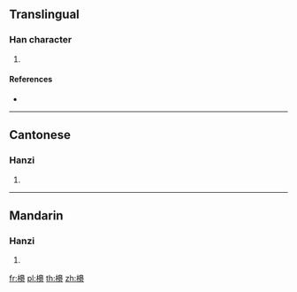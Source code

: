 ==Translingual==

===Han character===
{{Han char|rn=75|rad=木|as=15|sn=19|four=46927|canj=DHUS|ids=⿰木臱}}

# {{defn|Han|sort=木15}}

====References====
* {{Han ref|kx=0559.280|dkj=15786|dj=0949.030|hdz=21314.070|uh=6ACB|ud=27339|bh=F251|bd=62033}}

----

==Cantonese==

===Hanzi===
{{yue-hanzi|jyut=[[min4]]|y=min4}}

# {{defn|lang=yue|sort=木15}}

----

==Mandarin==

===Hanzi===
{{cmn-hanzi|pin=[[mián]] ([[mian2]])|wg=mien<sup>2</sup>}}

# {{defn|lang=cmn|sort=木15}}

[[fr:櫋]]
[[pl:櫋]]
[[th:櫋]]
[[zh:櫋]]
